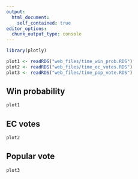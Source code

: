 ---
output:
  html_document:
    self_contained: true
editor_options: 
  chunk_output_type: console
---

```{r, include=FALSE}
library(plotly)

plot1 <- readRDS("web_files/time_win_prob.RDS")
plot2 <- readRDS("web_files/time_ec_votes.RDS")
plot3 <- readRDS("web_files/time_pop_vote.RDS")
```

::: panel-tabset

## Win probability

```{r, echo=FALSE}
plot1
```

## EC votes

```{r, echo=FALSE}
plot2
```

## Popular vote

```{r, echo=FALSE}
plot3
```
:::
